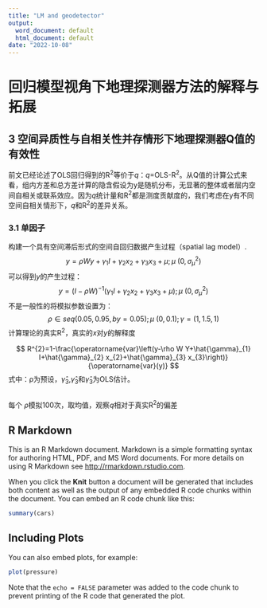 ```yaml
---
title: "LM and geodetector"
output:
  word_document: default
  html_document: default
date: "2022-10-08"
---
```

# 回归模型视角下地理探测器方法的解释与拓展

## 3 空间异质性与自相关性并存情形下地理探测器Q值的有效性

  前文已经论述了OLS回归得到的R^2^等价于*q*：*q*=OLS-R^2^。从Q值的计算公式来看，组内方差和总方差计算的隐含假设为y是随机分布，无显著的整体或者层内空间自相关或联系效应。因为*q*统计量和R^2^都是测度贡献度的，我们考虑在y有不同空间自相关情形下，*q*和R^2^的差异关系。<br>
  
### 3.1 单因子

  构建一个具有空间滞后形式的空间自回归数据产生过程（spatial lag model）.
$$
y=ρWy+γ_1 I+γ_2 x_2+γ_3 x_3+μ; \,μ~(0,σ_μ^2)
$$
  可以得到*y*的产生过程：
$$
y=(I-ρW)^{-1} (γ_1 I+γ_2 x_2+γ_3 x_3+μ); \, μ~(0,σ_μ^2)
$$
  不是一般性的将模拟参数设置为：
$$
ρ∈seq(0.05,0.95,by=0.05); \, μ~(0,0.1); \, γ=(1,1.5,1)
$$
  计算理论的真实R^2^，真实的*x*对*y*的解释度

$$
R^{2}=1-\frac{\operatorname{var}\left(y-\rho W Y+\hat{\gamma}_{1} I+\hat{\gamma}_{2} x_{2}+\hat{\gamma}_{3} x_{3}\right)}{\operatorname{var}(y)}
$$
  式中：ρ为预设，$\hat{\gamma}_{3}$,$\hat{\gamma}_{3}$和$\hat{\gamma}_{3}$为OLS估计。
  
```r


```
 每个 $\rho$模拟100次，取均值，观察*q*相对于真实R^2^的偏差


## R Markdown

This is an R Markdown document. Markdown is a simple formatting syntax for authoring HTML, PDF, and MS Word documents. For more details on using R Markdown see <http://rmarkdown.rstudio.com>.

When you click the **Knit** button a document will be generated that includes both content as well as the output of any embedded R code chunks within the document. You can embed an R code chunk like this:

```r
summary(cars)
```

## Including Plots

You can also embed plots, for example:

```r
plot(pressure)
```

Note that the `echo = FALSE` parameter was added to the code chunk to prevent printing of the R code that generated the plot.
